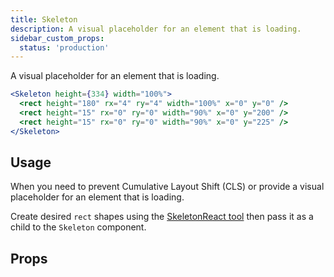 ```yaml
---
title: Skeleton
description: A visual placeholder for an element that is loading.
sidebar_custom_props:
  status: 'production'
---
```


A visual placeholder for an element that is loading.

```jsx live
<Skeleton height={334} width="100%">
  <rect height="180" rx="4" ry="4" width="100%" x="0" y="0" />
  <rect height="15" rx="0" ry="0" width="90%" x="0" y="200" />
  <rect height="15" rx="0" ry="0" width="90%" x="0" y="225" />
</Skeleton>
```

## Usage

When you need to prevent Cumulative Layout Shift (CLS) or provide a visual placeholder for an
element that is loading.

Create desired `rect` shapes using the [SkeletonReact tool](https://skeletonreact.com/) then pass it
as a child to the `Skeleton` component.

## Props

<PropsTable component="Skeleton" />
